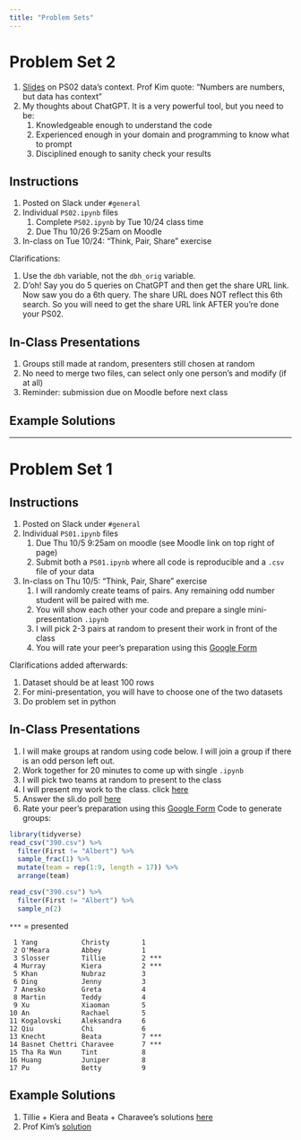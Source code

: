 ```yaml
---
title: "Problem Sets"
---
```




# Problem Set 2

1.  [Slides](PS/dendrobands.pdf) on PS02 data's context. Prof Kim quote: "Numbers are numbers, but data has context"
2.  My thoughts about ChatGPT. It is a very powerful tool, but you need to be:
    1.  Knowledgeable enough to understand the code
    2.  Experienced enough in your domain and programming to know what to prompt
    3.  Disciplined enough to sanity check your results


## Instructions

1. Posted on Slack under `#general`
1. Individual `PS02.ipynb` files
    1. Complete `PS02.ipynb` by Tue 10/24 class time
    1. Due Thu 10/26 9:25am on Moodle
1. In-class on Tue 10/24: "Think, Pair, Share" exercise

Clarifications:

1. Use the `dbh` variable, not the `dbh_orig` variable.
1. D'oh! Say you do 5 queries on ChatGPT and then get the share URL link. Now saw you do a 6th query. The share URL does NOT reflect this 6th search. So you will need to get the share URL link AFTER you're done your PS02. 


## In-Class Presentations

1. Groups still made at random, presenters still chosen at random
1. No need to merge two files, can select only one person's and modify (if at all)
1. Reminder: submission due on Moodle before next class


## Example Solutions



***



# Problem Set 1

## Instructions

1.  Posted on Slack under `#general`
2.  Individual `PS01.ipynb` files
    1.  Due Thu 10/5 9:25am on moodle (see Moodle link on top right of page)
    2.  Submit both a `PS01.ipynb` where all code is reproducible and a `.csv` file of your data
3.  In-class on Thu 10/5: "Think, Pair, Share" exercise
    1.  I will randomly create teams of pairs. Any remaining odd number student will be paired with me.
    2.  You will show each other your code and prepare a single mini-presentation `.ipynb`
    3.  I will pick 2-3 pairs at random to present their work in front of the class
    4.  You will rate your peer's preparation using this [Google Form](https://docs.google.com/forms/d/e/1FAIpQLSe6uHGVCgcHwBae-k00k6GXxmWKAhouNWivH-3NSim020bgww/viewform)

Clarifications added afterwards:

1.  Dataset should be at least 100 rows
2.  For mini-presentation, you will have to choose one of the two datasets
3.  Do problem set in python


## In-Class Presentations

1.  I will make groups at random using code below. I will join a group if there is an odd person left out.
2.  Work together for 20 minutes to come up with single `.ipynb`
3.  I will pick two teams at random to present to the class
4.  I will present my work to the class. click [here](https://github.com/rudeboybert/SDS390/blob/master/PS/PS01_albert.ipynb)
5.  Answer the sli.do poll [here](https://app.sli.do/event/3x3vyqpgVxaVxm6XTJLxxF)
6.  Rate your peer's preparation using this [Google Form](https://docs.google.com/forms/d/e/1FAIpQLSe6uHGVCgcHwBae-k00k6GXxmWKAhouNWivH-3NSim020bgww/viewform)
Code to generate groups:

```r
library(tidyverse)
read_csv("390.csv") %>% 
  filter(First != "Albert") %>% 
  sample_frac(1) %>% 
  mutate(team = rep(1:9, length = 17)) %>% 
  arrange(team)

read_csv("390.csv") %>% 
  filter(First != "Albert") %>% 
  sample_n(2)
```

`***` = presented

```         
 1 Yang           Christy        1
 2 O'Meara        Abbey          1
 3 Slosser        Tillie         2 ***
 4 Murray         Kiera          2 ***
 5 Khan           Nubraz         3
 6 Ding           Jenny          3
 7 Anesko         Greta          4
 8 Martin         Teddy          4
 9 Xu             Xiaoman        5
10 An             Rachael        5
11 Kogalovski     Aleksandra     6
12 Qiu            Chi            6
13 Knecht         Beata          7 ***
14 Basnet Chettri Charavee       7 ***
15 Tha Ra Wun     Tint           8
16 Huang          Juniper        8
17 Pu             Betty          9
```


## Example Solutions

1. Tillie + Kiera and Beata + Charavee's solutions [here](PS/PS01_presentations.zip)
1. Prof Kim's [solution](https://github.com/rudeboybert/SDS390/blob/master/PS/PS01_albert.ipynb)



